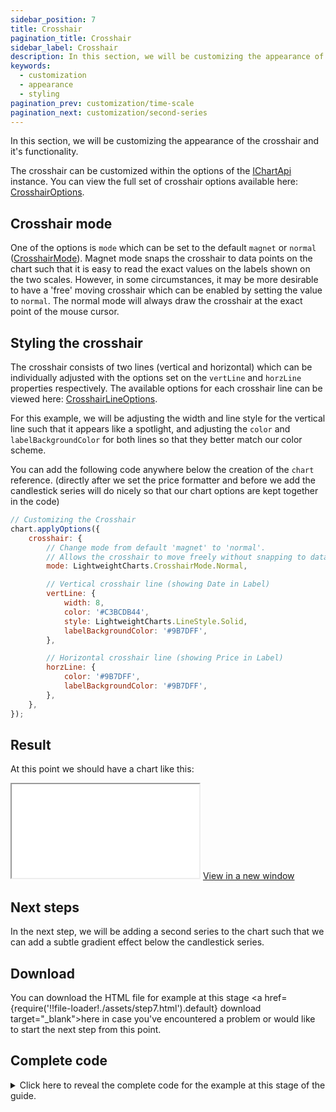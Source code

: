 ```yaml
---
sidebar_position: 7
title: Crosshair
pagination_title: Crosshair
sidebar_label: Crosshair
description: In this section, we will be customizing the appearance of the crosshair and it's functionality.
keywords:
  - customization
  - appearance
  - styling
pagination_prev: customization/time-scale
pagination_next: customization/second-series
---
```


In this section, we will be customizing the appearance of the crosshair and it's functionality.

The crosshair can be customized within the options of the [IChartApi](/docs/api/interfaces/IChartApi) instance. You can view the full set of crosshair options available here: [CrosshairOptions](/docs/api/interfaces/CrosshairOptions).

## Crosshair mode

One of the options is `mode` which can be set to the default `magnet` or `normal` ([CrosshairMode](/docs/api/enums/CrosshairMode)). Magnet mode snaps the crosshair to data points on the chart such that it is easy to read the exact values on the labels shown on the two scales. However, in some circumstances, it may be more desirable to have a 'free' moving crosshair which can be enabled by setting the value to `normal`. The normal mode will always draw the crosshair at the exact point of the mouse cursor.

## Styling the crosshair

The crosshair consists of two lines (vertical and horizontal) which can be individually adjusted with the options set on the `vertLine` and `horzLine` properties respectively. The available options for each crosshair line can be viewed here: [CrosshairLineOptions](/docs/api/interfaces/CrosshairLineOptions).

For this example, we will be adjusting the width and line style for the vertical line such that it appears like a spotlight, and adjusting the `color` and `labelBackgroundColor` for both lines so that they better match our color scheme.

You can add the following code anywhere below the creation of the `chart` reference. (directly after we set the price formatter and before we add the candlestick series will do nicely so that our chart options are kept together in the code)

```js
// Customizing the Crosshair
chart.applyOptions({
    crosshair: {
        // Change mode from default 'magnet' to 'normal'.
        // Allows the crosshair to move freely without snapping to datapoints
        mode: LightweightCharts.CrosshairMode.Normal,

        // Vertical crosshair line (showing Date in Label)
        vertLine: {
            width: 8,
            color: '#C3BCDB44',
            style: LightweightCharts.LineStyle.Solid,
            labelBackgroundColor: '#9B7DFF',
        },

        // Horizontal crosshair line (showing Price in Label)
        horzLine: {
            color: '#9B7DFF',
            labelBackgroundColor: '#9B7DFF',
        },
    },
});
```

## Result

At this point we should have a chart like this:

<iframe
    className="standalone-iframe"
    src={require('!!file-loader!./assets/step7.html').default}
></iframe>
<a href={require('!!file-loader!./assets/step7.html').default} target="\_blank">
    View in a new window
</a>

## Next steps

In the next step, we will be adding a second series to the chart such that we can add a subtle gradient effect below the candlestick series.

## Download

You can download the HTML file for example at this stage <a href={require('!!file-loader!./assets/step7.html').default} download target="\_blank">here</a> in case you've encountered a problem or would like to start the next step from this point.

## Complete code


<details>
<summary>
Click here to reveal the complete code for the example at this stage of the guide.
</summary>
<CodeBlock className="language-html">{code}</CodeBlock>
</details>
